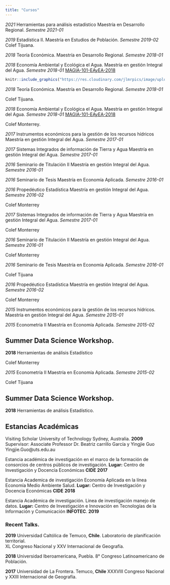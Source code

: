 ```yaml
---
title: "Cursos"
---
```


*2021* Herramientas para análisis estadístico Maestría en Desarrollo Regional. *Semestre 2021-01*

*2019* Estadística II. Maestría en Estudios de Población. 
*Semestre 2019-02*  
Colef Tijuana.

*2018* Teoría Económica. Maestría en Desarrollo Regional.       *Semestre 2018-01* 

*2018* Economía Ambiental y Ecológica el Agua. 
Maestría en gestión Integral del Agua. *Semestre 2018-01*
[MAGIA-101-EAyEA-2018]()


```r

knitr::include_graphics("https://res.cloudinary.com/jlmrpics/image/upload/v1558763684/foto_7_wtlm4c.jpg")
```


*2018* Teoría Económica.  Maestría en Desarrollo Regional.       *Semestre 2018-01* 

Colef Tijuana.

*2018* Economía Ambiental y Ecológica el Agua. 
Maestría en gestión Integral del Agua. *Semestre 2018-01*
[MAGIA-101-EAyEA-2018]()  

Colef Monterrey.


*2017* Instrumentos económicos para la gestión de los recursos hídricos
Maestría en gestión Integral del Agua. *Semestre 2017-01*

*2017* Sistemas Integrados de información de Tierra y Agua
Maestría en gestión Integral del Agua. *Semestre 2017-01*

*2016* Seminario de Titulación II
Maestría en gestión Integral del Agua. *Semestre 2016-01*

*2016* Seminario de Tesis
Maestría en Economía Aplicada.         *Semestre 2016-01*

*2016* Propedéutico Estadística
Maestría en gestión Integral del Agua. *Semestre 2016-02*


Colef Monterrey

*2017* Sistemas Integrados de información de Tierra y Agua
Maestría en gestión Integral del Agua. *Semestre 2017-01*

Colef Monterrey

*2016* Seminario de Titulación II
Maestría en gestión Integral del Agua. *Semestre 2016-01*

Colef Monterrey

*2016* Seminario de Tesis
Maestría en Economía Aplicada.         *Semestre 2016-01*

Colef Tijuana

*2016* Propedéutico Estadística
Maestría en gestión Integral del Agua. *Semestre 2016-02*

Colef Monterrey


*2015* Instrumentos económicos para la gestión de los recursos hídricos.
Maestría en gestión Integral del Agua. *Semestre 2015-01*

*2015* Econometría II
Maestría en Economía Aplicada.         *Semestre 2015-02*

## Summer Data Science Workshop.

**2018**  Herramientas de análisis Estadístico

Colef Monterrey


*2015* Econometría II
Maestría en Economía Aplicada.         *Semestre 2015-02*

Colef Tijuana



## Summer Data Science Workshop.

**2018**  Herramientas de análisis Estadístico.



## Estancias Académicas

Visiting Scholar
University of Technology Sydney, Australia. **2009**
Supervisor: Associate Professor Dr. Beatriz carrillo García y Yingjie Guo
Yingjie.Guo@uts.edu.au  

Estancia académica de investigación en el marco de la formación de consorcios  de centros públicos de investigación.
**Lugar:** Centro de Investigación y Docencia Económicas **CIDE** **2017**

Estancia Academica de investigación Economía Aplicada en la línea Economía Medio Ambiente Salud. 
**Lugar:** Centro de Investigación y Docencia Económicas **CIDE** **2018**

Estancia Académica de investigación. Linea de investigación  manejo de datos.  **Lugar:**
Centro de Investigación e Innovación en Tecnologías de la Información y Comunicación **INFOTEC**. **2019**

### Recent Talks.

**2019** Universidad Caltólica de Temuco, **Chile**. 
Laboratorio de planificación territorial.  
XL Congreso Nacional y XXV Internacional de Geografía.

**2018** Universidad Iberoamericana, Puebla.
8° Congreso Latinoamericano de Población. 


**2017**  Universidad de La Frontera. Temuco, **Chile**
XXXVIII Congreso Nacional y XXIII Internacional de Geografía.





